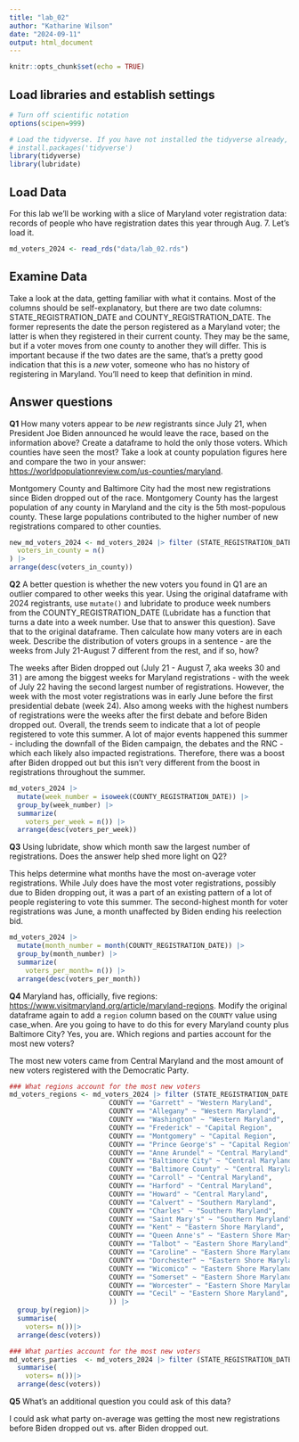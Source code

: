 ```yaml
---
title: "lab_02"
author: "Katharine Wilson"
date: "2024-09-11"
output: html_document
---
```


```r
knitr::opts_chunk$set(echo = TRUE)
```

## Load libraries and establish settings

```r
# Turn off scientific notation
options(scipen=999)

# Load the tidyverse. If you have not installed the tidyverse already, remove the # from the next line and run it first.  
# install.packages('tidyverse')
library(tidyverse)
library(lubridate)
```

## Load Data

For this lab we'll be working with a slice of Maryland voter registration data: records of people who have registration dates this year through Aug. 7. Let's load it.

```r
md_voters_2024 <- read_rds("data/lab_02.rds")
```

## Examine Data

Take a look at the data, getting familiar with what it contains. Most of the columns should be self-explanatory, but there are two date columns: STATE_REGISTRATION_DATE and COUNTY_REGISTRATION_DATE. The former represents the date the person registered as a Maryland voter; the latter is when they registered in their current county. They may be the same, but if a voter moves from one county to another they will differ. This is important because if the two dates are the same, that's a pretty good indication that this is a *new* voter, someone who has no history of registering in Maryland. You'll need to keep that definition in mind.

## Answer questions

**Q1** How many voters appear to be *new* registrants since July 21, when President Joe Biden announced he would leave the race, based on the information above? Create a dataframe to hold the only those voters. Which counties have seen the most? Take a look at county population figures here and compare the two in your answer: <https://worldpopulationreview.com/us-counties/maryland>.

Montgomery County and Baltimore City had the most new registrations since Biden dropped out of the race. Montgomery County has the largest population of any county in Maryland and the city is the 5th most-populous county. These large populations contributed to the higher number of new registrations compared to other counties. 

```r
new_md_voters_2024 <- md_voters_2024 |> filter (STATE_REGISTRATION_DATE > "2024-07-21") |> group_by(COUNTY) |> summarize(
  voters_in_county = n()
) |>
arrange(desc(voters_in_county))
```

**Q2** A better question is whether the new voters you found in Q1 are an outlier compared to other weeks this year. Using the original dataframe with 2024 registrants, use `mutate()` and lubridate to produce week numbers from the COUNTY_REGISTRATION_DATE (Lubridate has a function that turns a date into a week number. Use that to answer this question). Save that to the original dataframe. Then calculate how many voters are in each week. Describe the distribution of voters groups in a sentence - are the weeks from July 21-August 7 different from the rest, and if so, how?

The weeks after Biden dropped out (July 21 - August 7, aka weeks 30 and 31 ) are among the biggest weeks for Maryland registrations - with the week of July 22 having the second largest number of registrations. However, the week with the most voter registrations was in early June before the first presidential debate (week 24). Also among weeks with the highest numbers of registrations were the weeks after the first debate and before Biden dropped out. Overall, the trends seem to indicate that a lot of people registered to vote this summer. A lot of major events happened this summer - including the downfall of the Biden campaign, the debates and the RNC - which each likely also impacted registrations. Therefore, there was a boost after Biden dropped out but this isn't very different from the boost in registrations throughout the summer. 

```r
md_voters_2024 |>
  mutate(week_number = isoweek(COUNTY_REGISTRATION_DATE)) |> 
  group_by(week_number) |>
  summarize(
    voters_per_week = n()) |>
  arrange(desc(voters_per_week))
```

**Q3** Using lubridate, show which month saw the largest number of registrations. Does the answer help shed more light on Q2?

This helps determine what months have the most on-average voter registrations. While July does have the most voter registrations, possibly due to Biden dropping out, it was a part of an existing pattern of a lot of people registering to vote this summer. The second-highest month for voter registrations was June, a month unaffected by Biden ending his reelection bid. 
```r
md_voters_2024 |>
  mutate(month_number = month(COUNTY_REGISTRATION_DATE)) |> 
  group_by(month_number) |>
  summarize(
    voters_per_month= n()) |>
  arrange(desc(voters_per_month))
```

**Q4** Maryland has, officially, five regions: <https://www.visitmaryland.org/article/maryland-regions>. Modify the original dataframe again to add a `region` column based on the `COUNTY` value using case_when. Are you going to have to do this for every Maryland county plus Baltimore City? Yes, you are. Which regions and parties account for the most new voters?

The most new voters came from Central Maryland and the most amount of new voters registered with the Democratic Party. 
```r
### What regions account for the most new voters
md_voters_regions <- md_voters_2024 |> filter (STATE_REGISTRATION_DATE == COUNTY_REGISTRATION_DATE)|> mutate(region = case_when(
                         COUNTY == "Garrett" ~ "Western Maryland",
                         COUNTY == "Allegany" ~ "Western Maryland",
                         COUNTY == "Washington" ~ "Western Maryland",
                         COUNTY == "Frederick" ~ "Capital Region",
                         COUNTY == "Montgomery" ~ "Capital Region",
                         COUNTY == "Prince George's" ~ "Capital Region",
                         COUNTY == "Anne Arundel" ~ "Central Maryland",
                         COUNTY == "Baltimore City" ~ "Central Maryland",
                         COUNTY == "Baltimore County" ~ "Central Maryland",
                         COUNTY == "Carroll" ~ "Central Maryland",
                         COUNTY == "Harford" ~ "Central Maryland",
                         COUNTY == "Howard" ~ "Central Maryland",
                         COUNTY == "Calvert" ~ "Southern Maryland",
                         COUNTY == "Charles" ~ "Southern Maryland",
                         COUNTY == "Saint Mary's" ~ "Southern Maryland",
                         COUNTY == "Kent" ~ "Eastern Shore Maryland",
                         COUNTY == "Queen Anne's" ~ "Eastern Shore Maryland",
                         COUNTY == "Talbot" ~ "Eastern Shore Maryland",
                         COUNTY == "Caroline" ~ "Eastern Shore Maryland",
                         COUNTY == "Dorchester" ~ "Eastern Shore Maryland",
                         COUNTY == "Wicomico" ~ "Eastern Shore Maryland",
                         COUNTY == "Somerset" ~ "Eastern Shore Maryland",
                         COUNTY == "Worcester" ~ "Eastern Shore Maryland",
                         COUNTY == "Cecil" ~ "Eastern Shore Maryland",
                         )) |>
  group_by(region)|>
  summarise(
    voters= n())|>
  arrange(desc(voters))

### What parties account for the most new voters
md_voters_parties  <- md_voters_2024 |> filter (STATE_REGISTRATION_DATE == COUNTY_REGISTRATION_DATE)|> group_by(PARTY)|>
  summarise(
    voters= n())|>
  arrange(desc(voters))
```

**Q5** What's an additional question you could ask of this data?

I could ask what party on-average was getting the most new registrations before Biden dropped out vs. after Biden dropped out. 
